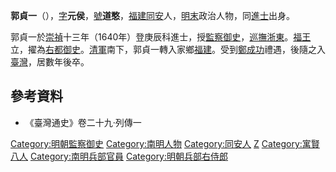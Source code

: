 '''郭貞一'''（{{bd|？||？|catIdx=G郭}}），[[表字|字]]'''元侯'''，[[號|號]]'''道憨'''，[[福建|福建]][[同安|同安]]人，[[明末|明末]]政治人物，同[[進士|進士]]出身。

郭貞一於[[崇禎|崇禎]]十三年（1640年）登庚辰科進士，授[[監察御史|監察御史]]，[[巡撫|巡撫]][[浙东八府|浙東]]。[[弘光帝|福王]]立，擢為[[右都御史|右都御史]]。[[清軍|清軍]]南下，郭貞一轉入家鄉[[福建|福建]]。受到[[鄭成功|鄭成功]]禮遇，後隨之入[[臺灣|臺灣]]，居數年後卒。

==參考資料==
*《臺灣通史》卷二十九·列傳一

{{崇禎十三年庚辰科殿試金榜}}
{{DEFAULTSORT:Guo郭}}

[[Category:明朝監察御史|Category:明朝監察御史]]
[[Category:南明人物|Category:南明人物]]
[[Category:同安人|Category:同安人]]
[[Category:郭姓|Z]]
[[Category:寓賢八人|Category:寓賢八人]]
[[Category:南明兵部官員|Category:南明兵部官員]]
[[Category:明朝兵部右侍郎|Category:明朝兵部右侍郎]]